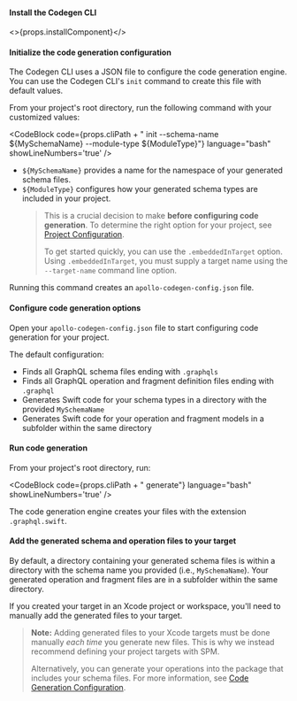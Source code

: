 
<ExpansionPanelList>

<ExpansionPanelListItem>

#### Install the Codegen CLI

<>{props.installComponent}</>

</ExpansionPanelListItem>

<ExpansionPanelListItem>

#### Initialize the code generation configuration

The Codegen CLI uses a JSON file to configure the code generation engine. You can use the Codegen CLI's `init` command to create this file with default values.

From your project's root directory, run the following command with your customized values:

<CodeBlock
  code={props.cliPath + " init --schema-name ${MySchemaName} --module-type ${ModuleType}"}
  language="bash"
  showLineNumbers='true'
/>

- `${MySchemaName}` provides a name for the namespace of your generated schema files.
- `${ModuleType}` configures how your generated schema types are included in your project.
  > This is a crucial decision to make **before configuring code generation**. To determine the right option for your project, see [Project Configuration](../project-configuration).
  >
  > To get started quickly, you can use the `.embeddedInTarget` option.
  > Using `.embeddedInTarget`, you must supply a target name using the `--target-name` command line option.

Running this command creates an `apollo-codegen-config.json` file.

</ExpansionPanelListItem>
<ExpansionPanelListItem>

#### Configure code generation options

Open your `apollo-codegen-config.json` file to start configuring code generation for your project.

The default configuration:
- Finds all GraphQL schema files ending with `.graphqls`
- Finds all GraphQL operation and fragment definition files ending with `.graphql`
- Generates Swift code for your schema types in a directory with the provided `MySchemaName`
- Generates Swift code for your operation and fragment models in a subfolder within the same directory

</ExpansionPanelListItem>
<ExpansionPanelListItem>

#### Run code generation

From your project's root directory, run:

<CodeBlock
  code={props.cliPath + " generate"}
  language="bash"
  showLineNumbers='true'
/>

The code generation engine creates your files with the extension `.graphql.swift`.

</ExpansionPanelListItem>
<ExpansionPanelListItem>

#### Add the generated schema and operation files to your target

By default, a directory containing your generated schema files is within a directory with the schema name you provided (i.e., `MySchemaName`). Your generated operation and fragment files are in a subfolder within the same directory.

If you created your target in an Xcode project or workspace, you'll need to manually add the generated files to your target.

> **Note:** Adding generated files to your Xcode targets must be done manually *each time* you generate new files. This is why we instead recommend defining your project targets with SPM.
>
> Alternatively, you can generate your operations into the package that includes your schema files. For more information, see [Code Generation Configuration](../code-generation/codegen-configuration).

</ExpansionPanelListItem>
</ExpansionPanelList>
